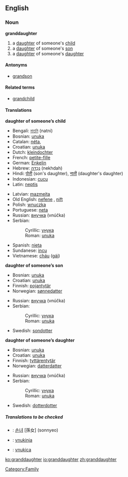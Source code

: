 ==English==

===Noun===
'''granddaughter'''
#a [[daughter]] of someone's [[child]]
#a [[daughter]] of someone's [[son]]
#a [[daughter]] of someone's [[daughter]]

====Antonyms====
* [[grandson]]

====Related terms====
* [[grandchild]]

====Translations====
'''daughter of someone’s child'''
{{top}}
*Bengali: [[নাতনি]] (natni) {{f}}
*Bosnian: [[unuka#Bosnian|unuka]] {{f}}
*Catalan: [[néta]], {{f}}
*Croatian: [[unuka#Croatian|unuka]] {{f}}
*Dutch: [[kleindochter]] {{f}}
*French: [[petite-fille]] {{f}}
*German: [[Enkelin]] {{f}}
*Hebrew: [[נֶכְדָּה]] (nekhdah) {{f}}
*Hindi: [[पोती]] (son's daughter), [[नाती]] (daughter's daughter)
*Indonesian: [[cucu]]
*Latin: [[neptis]] {{f}} 
{{mid}}
*Latvian: [[mazmeita]] {{f}}
*Old English: [[nefene]] {{f}}, [[nift]] {{f}}
*Polish: [[wnuczka]] {{f}}
*Portuguese: [[neta]] {{f}}
*Russian: [[внучка]] (vnúčka) {{f}}
*Serbian:
*:Cyrillic: [[унука#Serbian|унука]] {{f}}
*:Roman: [[unuka#Serbian|unuka]] {{f}}
*Spanish: [[nieta]] {{f}}
*Sundanese: [[incu]]
*Vietnamese: [[cháu]] ([[gái]])
{{bottom}}

'''daughter of someone’s son'''
{{top}}
*Bosnian: [[unuka#Bosnian|unuka]] {{f}}
*Croatian: [[unuka#Croatian|unuka]] {{f}}
*Finnish: [[pojantytär]]
*Norwegian: [[sønnedatter]]
{{mid}}
*Russian: [[внучка]] (vnúčka) {{f}}
*Serbian:
*:Cyrillic: [[унука#Serbian|унука]] {{f}}
*:Roman: [[unuka#Serbian|unuka]] {{f}}
*Swedish: [[sondotter]] {{c}}
{{bottom}}

'''daughter of someone’s daughter'''
{{top}}
*Bosnian: [[unuka#Bosnian|unuka]] {{f}}
*Croatian: [[unuka#Croatian|unuka]] {{f}}
*Finnish: [[tyttärentytär]]
*Norwegian: [[datterdatter]]
{{mid}}
*Russian: [[внучка]] (vnúčka) {{f}}
*Serbian:
*:Cyrillic: [[унука#Serbian|унука]] {{f}}
*:Roman: [[unuka#Serbian|unuka]] {{f}}
*Swedish: [[dotterdotter]] {{c}}
{{bottom}}

=====Translations to be checked=====
<!--Remove this section once all of the translations below have been moved into the tables above.-->
{{checktrans}}
*{{ttbc|Korean}}: [[손녀]] [孫女] (sonnyeo)
*{{ttbc|Slovene}}: [[vnukinja]] {{f}}
*{{ttbc|Slovio}}: [[vnukica]]

[[Category:Family]]

[[ko:granddaughter]]
[[io:granddaughter]]
[[zh:granddaughter]]